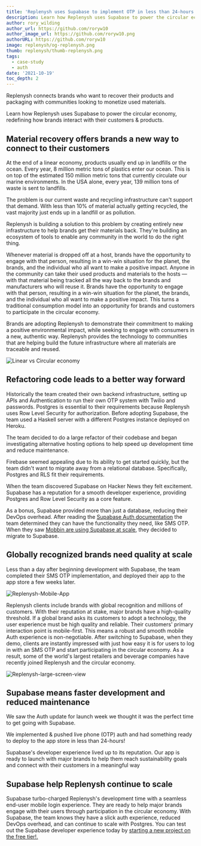 ```yaml
---
title: 'Replenysh uses Supabase to implement OTP in less than 24-hours'
description: Learn how Replenysh uses Supabase to power the circular economy, redefining how brands interact with their customers and products.
author: rory_wilding
author_url: https://github.com/roryw10
author_image_url: https://github.com/roryw10.png
authorURL: https://github.com/roryw10
image: replenysh/og-replenysh.png
thumb: replenysh/thumb-replenysh.png
tags:
  - case-study
  - auth
date: '2021-10-19'
toc_depth: 2
---
```


Replenysh connects brands who want to recover their products and packaging with communities looking to monetize used materials.

Learn how Replenysh uses Supabase to power the circular economy, redefining how brands interact with their customers & products.

## Material recovery offers brands a new way to connect to their customers

At the end of a linear economy, products usually end up in landfills or the ocean. Every year, 8 million metric tons of plastics enter our ocean. This is on top of the estimated 150 million metric tons that currently circulate our marine environments. In the USA alone, every year, 139 million tons of waste is sent to landfills.

The problem is our current waste and recycling infrastructure can't support that demand. With less than 10% of material actually getting recycled, the vast majority just ends up in a landfill or as pollution.

Replenysh is building a solution to this problem by creating entirely new infrastructure to help brands get their materials back. They're building an ecosystem of tools to enable any community in the world to do the right thing.

Whenever material is dropped off at a host, brands have the opportunity to engage with that person, resulting in a win-win situation for the planet, the brands, and the individual who all want to make a positive impact. Anyone in the community can take their used products and materials to the hosts — with that material being tracked all the way back to the brands and manufacturers who will reuse it. Brands have the opportunity to engage with that person, resulting in a win-win situation for the planet, the brands, and the individual who all want to make a positive impact. This turns a traditional consumption model into an opportunity for brands and customers to participate in the circular economy.

Brands are adopting Replenysh to demonstrate their commitment to making a positive environmental impact, while seeking to engage with consumers in a new, authentic way. Replenysh provides the technology to communities that are helping build the future infrastructure where all materials are traceable and reused.

![Linear vs Circular economy](/images/blog/replenysh/circular-economy.png)

## Refactoring code leads to a better way forward

Historically the team created their own backend infrastructure, setting up APIs and Authentication to run their own OTP system with Twilio and passwords. Postgres is essential to their requirements because Replenysh uses Row Level Security for authorization. Before adopting Supabase, the team used a Haskell server with a different Postgres instance deployed on Heroku.

The team decided to do a large refactor of their codebase and began investigating alternative hosting options to help speed up development time and reduce maintenance.

Firebase seemed appealing due to its ability to get started quickly, but the team didn't want to migrate away from a relational database. Specifically, Postgres and RLS fit their requirements.

When the team discovered Supabase on Hacker News they felt excitement. Supabase has a reputation for a smooth developer experience, providing Postgres and Row Level Security as a core feature.

As a bonus, Supabase provided more than just a database, reducing their DevOps overhead. After reading the [Supabase Auth documentation](/docs/guides/auth) the team determined they can have the functionality they need, like SMS OTP. When they saw [Mobbin are using Supabase at scale](/blog/2021/07/28/mobbin-supabase-200000-users), they decided to migrate to Supabase.

## Globally recognized brands need quality at scale

Less than a day after beginning development with Supabase, the team completed their SMS OTP implementation, and deployed their app to the app store a few weeks later.

![Replenysh-Mobile-App](/images/blog/replenysh/Replenysh-Mobile-App.png)

Replenysh clients include brands with global recognition and millions of customers. With their reputation at stake, major brands have a high-quality threshold. If a global brand asks its customers to adopt a technology, the user experience must be high quality and reliable. Their customers' primary interaction point is mobile-first. This means a robust and smooth mobile Auth experience is non-negotiable. After switching to Supabase, when they demo, clients are instantly impressed with just how easy it is for users to log in with an SMS OTP and start participating in the circular economy. As a result, some of the world's largest retailers and beverage companies have recently joined Replenysh and the circular economy.

![Replenysh-large-screen-view](/images/blog/replenysh/Replenysh-large-screen-view.png)

## Supabase means faster development and reduced maintenance

<Quote img="clark-dinnison.jpeg" caption="Clark Dinnison, Head of Product at Replenysh.">
  <p>
    We saw the Auth update for launch week we thought it was the perfect time to get going with
    Supabase.
  </p>
  <p>
    We implemented & pushed live phone (OTP) auth and had something ready to deploy to the app store
    in less than 24-hours!
  </p>
  <p>
    Supabase's developer experience lived up to its reputation. Our app is ready to launch with
    major brands to help them reach sustainability goals and connect with their customers in a
    meaningful way
  </p>
</Quote>

## Supabase help Replenysh continue to scale

Supabase turbo-charged Replenysh's development time with a seamless end-user mobile login experience. They are ready to help major brands engage with their users through participation in the circular economy. With Supabase, the team knows they have a slick auth experience, reduced DevOps overhead, and can continue to scale with Postgres. You can test out the Supabase developer experience today by [starting a new project on the free tier!.](https://api.wesbitty.com/platform/login)
